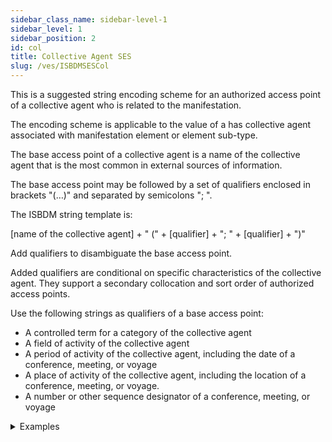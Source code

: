 ```yaml
---
sidebar_class_name: sidebar-level-1
sidebar_level: 1
sidebar_position: 2
id: col
title: Collective Agent SES
slug: /ves/ISBDMSESCol
---
```


<div className="guid">

This is a suggested string encoding scheme for an authorized access point of a collective agent who is related to the manifestation.

The encoding scheme is applicable to the value of a <InLink href="/docs/relationships/1007">has collective agent associated with manifestation</InLink> element or element sub-type.

</div>

<div className="guid">

The base access point of a collective agent is a name of the collective agent that is the most common in external sources of information.

The base access point may be followed by a set of qualifiers enclosed in brackets "(…)" and separated by semicolons "; ".

The ISBDM string template is:

[name of the collective agent] + " (" + [qualifier] + "; " + [qualifier] + ")"

</div>

<div className="guid">

Add qualifiers to disambiguate the base access point.

Added qualifiers are conditional on specific characteristics of the collective agent. They support a secondary collocation and sort order of authorized access points.

Use the following strings as qualifiers of a base access point:

- A controlled term for a category of the collective agent
- A field of activity of the collective agent
- A period of activity of the collective agent, including the date of a conference, meeting, or voyage
- A place of activity of the collective agent, including the location of a conference, meeting, or voyage.
- A number or other sequence designator of a conference, meeting, or voyage

<details>
  <summary>Examples</summary>

  | Relation | Example |
  |----------|----------|
  | has publisher collective agent | "Thames & Hudson" |

  *Full example*: <InLink href="/docs/fullex/fx072">Charles Rennie Mackintosh (2002;
                          Thames & Hudson; volume; perfect binding)</InLink>. The base access point is not
                        qualified

  ---

  | Relation | Example |
  |----------|----------|
  | has publisher collective agent | "Springer (Firm)" |

  *Full example*: <InLink href="/docs/fullex/fx069">Synthesis lectures on data,
                          semantics, and knowledge (2021-; Morgan & Claypool Publishers;
                          volume)</InLink>. The base access point is qualified by a category of
                        collective agent

</details>
</div>
